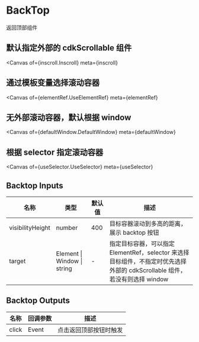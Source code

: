 

<Meta title="Example/Back Top" />

# BackTop

返回顶部组件

## 默认指定外部的 cdkScrollable 组件

<Canvas
  of={inscroll.Inscroll}
  meta={inscroll}
></Canvas>

## 通过模板变量选择滚动容器

<Canvas
  of={elementRef.UseElementRef}
  meta={elementRef}
></Canvas>

## 无外部滚动容器，默认根据 window

<Canvas
  of={defaultWindow.DefaultWindow}
  meta={defaultWindow}
></Canvas>

## 根据 selector 指定滚动容器

<Canvas
  of={useSelector.UseSelector}
  meta={useSelector}
></Canvas>

## Backtop Inputs

| 名称             | 类型                        | 默认值 | 描述                                                                                                                       |
| ---------------- | --------------------------- | ------ | -------------------------------------------------------------------------------------------------------------------------- |
| visibilityHeight | number                      | 400    | 目标容器滚动到多高的距离，展示 backtop 按钮                                                                                |
| target           | Element \| Window \| string | -      | 指定目标容器，可以指定 ElementRef，selector 来选择目标组件，不指定时优先选择外部的 cdkScrollable 组件，若没有则选择 window |

## Backtop Outputs

| 名称  | 回调参数 | 描述                   |
| ----- | -------- | ---------------------- |
| click | Event    | 点击返回顶部按钮时触发 |
